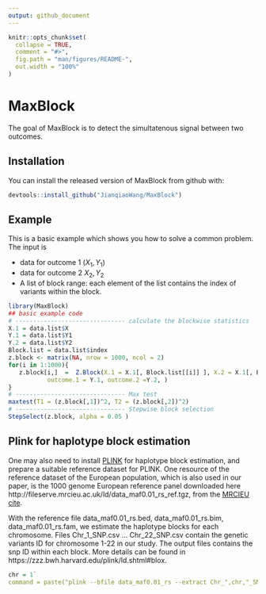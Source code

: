 ```yaml
---
output: github_document
---
```


<!-- README.md is generated from README.Rmd. Please edit that file -->

```r
knitr::opts_chunk$set(
  collapse = TRUE,
  comment = "#>",
  fig.path = "man/figures/README-",
  out.width = "100%"
)
```

# MaxBlock

<!-- badges: start -->
<!-- badges: end -->

The goal of MaxBlock is to detect the simultatenous signal between two outcomes.

## Installation

You can install the released version of MaxBlock from github with:

``` r
devtools::install_github("JianqiaoWang/MaxBlock")
```

## Example

This is a basic example which shows you how to solve a common problem. The input is 

* data for outcome 1 $(X_1, Y_1)$
* data for outcome 2 $X_2, Y_2$
* A list of block range: each element of the list contains the index of variants within the block. 

```r
library(MaxBlock)
## basic example code
# ------------------------------- calculate the blockwise statistics
X.1 = data.list$X
Y.1 = data.list$Y1
Y.2 = data.list$Y2
Block.list = data.list$index
z.block <- matrix(NA, nrow = 1000, ncol = 2)
for(i in 1:1000){
   z.block[i,]  =  Z.Block(X.1 = X.1[, Block.list[[i]] ], X.2 = X.1[, Block.list[[i]] ],
           outcome.1 = Y.1, outcome.2 =Y.2, )
}
# ------------------------------- Max test 
maxtest(T1 = (z.block[,1])^2, T2 = (z.block[,2])^2)
# ------------------------------- Stepwise block selection 
StepSelect(z.block, alpha = 0.05 )
```


## Plink for haplotype block estimation

One may also need to install [PLINK](https://www.cog-genomics.org/plink/) for haplotype block estimation, and prepare a suitable reference dataset for PLINK. One resource of the reference dataset of the European population, which is also used in our paper, is the 1000 genome European reference panel downloaded here http://fileserve.mrcieu.ac.uk/ld/data_maf0.01_rs_ref.tgz, from the [MRCIEU cite](https://github.com/MRCIEU/gwas2vcf).

With the reference file data_maf0.01_rs.bed, data_maf0.01_rs.bim, data_maf0.01_rs.fam, we estimate the haplotype blocks for each chromosome. Files Chr_1_SNP.csv ... Chr_22_SNP.csv contain the genetic variants ID for chromosome 1-22 in our study.  The output files contains the snp ID within each block. More details can be found in https://zzz.bwh.harvard.edu/plink/ld.shtml#blox.


```r
chr = 1`
command = paste("plink --bfile data_maf0.01_rs --extract Chr_",chr,"_SNP.csv --blocks no-pheno-req no-small-max-span --blocks-strong-lowci 0.5005 --out chr_",chr, sep = "")
```
